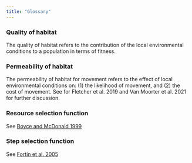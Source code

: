```yaml
---
title: "Glossary"
---
```


### Quality of habitat

The quality of habitat refers to the contribution of the local environmental conditions to a population in terms of fitness. 

### Permeability of habitat

The permeability of habitat for movement refers to the effect of local environmental conditions on: (1) the likelihood of movement, and (2) the cost of movement. See for Fletcher et al. 2019 and Van Moorter et al. 2021 for further discussion.

### Resource selection function

See [Boyce and McDonald 1999](https://www.sciencedirect.com/science/article/pii/S0169534799015931)


### Step selection function

See [Fortin et al. 2005](https://esajournals.onlinelibrary.wiley.com/doi/full/10.1890/04-0953)
